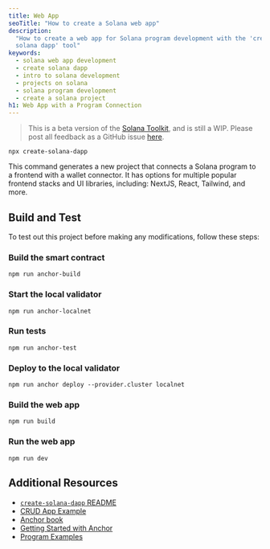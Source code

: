 ```yaml
---
title: Web App
seoTitle: "How to create a Solana web app"
description:
  "How to create a web app for Solana program development with the 'create
  solana dapp' tool"
keywords:
  - solana web app development
  - create solana dapp
  - intro to solana development
  - projects on solana
  - solana program development
  - create a solana project
h1: Web App with a Program Connection
---
```


> This is a beta version of the [Solana Toolkit](/docs/toolkit/), and is
> still a WIP. Please post all feedback as a GitHub issue
> [here](https://github.com/solana-foundation/developer-content/issues/new?title=%5Btoolkit%5D%20).

```shell
npx create-solana-dapp
```

This command generates a new project that connects a Solana program to a
frontend with a wallet connector. It has options for multiple popular frontend
stacks and UI libraries, including: NextJS, React, Tailwind, and more.

## Build and Test

To test out this project before making any modifications, follow these steps:

<Steps>
<Step>

### Build the smart contract

```shell
npm run anchor-build
```

</Step>
<Step>

### Start the local validator

```shell
npm run anchor-localnet
```

</Step>
<Step>

### Run tests

```shell
npm run anchor-test
```

</Step>
<Step>

### Deploy to the local validator

```shell
npm run anchor deploy --provider.cluster localnet
```

</Step>
<Step>

### Build the web app

```shell
npm run build
```

</Step>
<Step>

### Run the web app

```shell
npm run dev
```

</Step>
</Steps>

## Additional Resources

- [`create-solana-dapp` README](https://github.com/solana-developers/create-solana-dapp)
- [CRUD App Example](/developers/guides/dapps/journal)
- [Anchor book](https://www.anchor-lang.com/)
- [Getting Started with Anchor](https://www.anchor-lang.com/docs)
- [Program Examples](https://github.com/solana-developers/program-examples)
